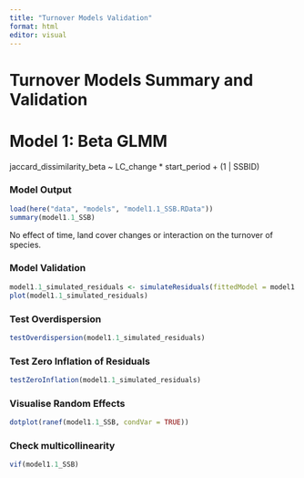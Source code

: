 ```yaml
---
title: "Turnover Models Validation"
format: html
editor: visual
---
```


# Turnover Models Summary and Validation

# Model 1: Beta GLMM

jaccard_dissimilarity_beta \~ LC_change \* start_period + (1 \| SSBID)

### Model Output

```r
load(here("data", "models", "model1.1_SSB.RData"))
summary(model1.1_SSB)
```

No effect of time, land cover changes or interaction on the turnover of species.

### Model Validation

```r
model1.1_simulated_residuals <- simulateResiduals(fittedModel = model1.1_SSB)
plot(model1.1_simulated_residuals)
```

### Test Overdispersion

```r
testOverdispersion(model1.1_simulated_residuals)
```

### Test Zero Inflation of Residuals

```r
testZeroInflation(model1.1_simulated_residuals)
```

### Visualise Random Effects

```r
dotplot(ranef(model1.1_SSB, condVar = TRUE))
```

### Check multicollinearity

```r
vif(model1.1_SSB)
```
